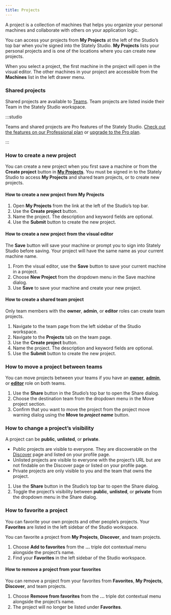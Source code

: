 ```yaml
---
title: Projects
---
```


A project is a collection of machines that helps you organize your personal machines and collaborate with others on your application logic.

<!-- TODO: screenshot -->

You can access your projects from **My Projects** at the left of the Studio’s top bar when you’re signed into the Stately Studio. **My Projects** lists your personal projects and is one of the locations where you can create new projects.

When you select a project, the first machine in the project will open in the visual editor. The other machines in your project are accessible from the **Machines** list in the left drawer menu.

<!-- TODO: screenshot -->

### Shared projects

Shared projects are available to [Teams](/teams). Team projects are listed inside their Team in the Stately Studio workspace.

<!-- TODO: screenshot -->

:::studio

Teams and shared projects are Pro features of the Stately Studio. [Check out the features on our Professional plan](https://stately.ai/pricing) or [upgrade to the Pro plan](https://stately.ai/registry/billing).

:::

### How to create a new project

You can create a new project when you first save a machine or from the **Create project** button in [**My Projects**](#my-projects). You must be signed in to the Stately Studio to access **My Projects** and shared team projects, or to create new projects.

#### How to create a new project from **My Projects**

1. Open **My Projects** from the link at the left of the Studio’s top bar.
2. Use the **Create project** button.
3. Name the project. The description and keyword fields are optional.
4. Use the **Submit** button to create the new project.

#### How to create a new project from the visual editor

The **Save** button will save your machine or prompt you to sign into Stately Studio before saving. Your project will have the same name as your current machine name.

1. From the visual editor, use the **Save** button to save your current machine in a project.
2. Choose **New Project** from the dropdown menu in the Save machine dialog.
3. Use **Save** to save your machine and create your new project.

#### How to create a shared team project

Only team members with the **owner**, **admin**, or **editor** roles can create team projects.

1. Navigate to the team page from the left sidebar of the Studio workspace.
2. Navigate to the **Projects** tab on the team page.
3. Use the **Create project** button.
3. Name the project. The description and keyword fields are optional.
4. Use the **Submit** button to create the new project.

### How to move a project between teams

You can move projects between your teams if you have an [**owner**](teams#owner-role), [**admin**](teams#admin-role), or [**editor**](teams#editor-role) role on both teams.

<!-- TODO: screenshot -->

1. Use the **Share** button in the Studio’s top bar to open the Share dialog.
2. Choose the destination team from the dropdown menu in the Move project section.
3. Confirm that you want to move the project from the project move warning dialog using the **Move to *project name*** button.

<!-- TODO: ### How to move a machine between projects -->

### How to change a project’s visibility

A project can be **public**, **unlisted**, or **private**.

- Public projects are visible to everyone. They are discoverable on the [Discover](/discover) page and listed on your profile page.
- Unlisted projects are visible to everyone with the project’s URL but are not findable on the Discover page or listed on your profile page.
- Private projects are only visible to you and the team that owns the project.

<!-- TODO: screenshot -->

1. Use the **Share** button in the Studio’s top bar to open the Share dialog.
2. Toggle the project’s visibility between **public**, **unlisted**, or **private** from the dropdown menu in the Share dialog.

### How to favorite a project

You can favorite your own projects and other people’s projects. Your **Favorites** are listed in the left sidebar of the Studio workspace.

<!-- TODO: screenshot -->

You can favorite a project from **My Projects**, **Discover**, and team projects.

1. Choose **Add to favorites** from the **...** triple dot contextual menu alongside the project’s name.
2. Find your **Favorites** in the left sidebar of the Studio workspace.

#### How to remove a project from your favorites

You can remove a project from your favorites from **Favorites**, **My Projects**, **Discover**, and team projects.

1. Choose **Remove from favorites** from the **...** triple dot contextual menu alongside the project’s name.
2. The project will no longer be listed under **Favorites**.